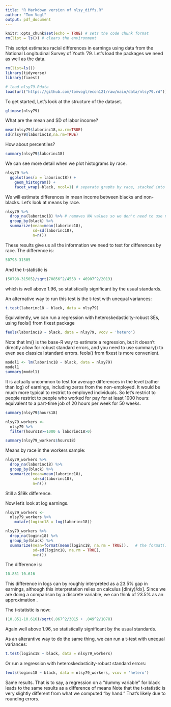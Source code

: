```yaml
---
title: "R Markdown version of nlsy_diffs.R"
author: "Tom Vogl"
output: pdf_document
---
```


```r
knitr::opts_chunk$set(echo = TRUE) # sets the code chunk format
rm(list = ls()) # clears the environment
```

This script estimates racial differences in earnings using data from the
National Longitudinal Survey of Youth '79. Let's load the packages we
need as well as the data.

```r
rm(list=ls())
library(tidyverse)
library(fixest)

# load nlsy79.Rdata
load(url("https://github.com/tomvogl/econ121/raw/main/data/nlsy79.rd"))
```

To get started, Let's look at the structure of the dataset.

```r
glimpse(nlsy79)
```

What are the mean and SD of labor income?

```r
mean(nlsy79$laborinc18,na.rm=TRUE)
sd(nlsy79$laborinc18,na.rm=TRUE)
```

How about percentiles?

```r
summary(nlsy79$laborinc18)
```

We can see more detail when we plot histograms by race.

```r
nlsy79 %>% 
  ggplot(aes(x = laborinc18)) +
    geom_histogram() +
    facet_wrap(~black, ncol=1) # separate graphs by race, stacked into one column
```

We will estimate differences in mean income between blacks and non-blacks. 
Let's look at means by race.

```r
nlsy79 %>% 
  drop_na(laborinc18) %>% # removes NA values so we don't need to use na.rm below
  group_by(black) %>% 
  summarize(mean=mean(laborinc18),
            sd=sd(laborinc18),
            n=n())
```

These results give us all the information we need to test for differences by race.
The difference is:
```r
50798-31505
```
And the t-statistic is
```r
(50798-31505)/sqrt(70856^2/4558 + 46907^2/2013)
```
which is well above 1.96, so statistically significant by the usual standards.

An alternative way to run this test is the t-test with unequal variances:
```r
t.test(laborinc18 ~ black, data = nlsy79)
```
Equivalently, we can run a regression with heteroskedasticity-robust SEs, 
using feols() from fixest package
```r
feols(laborinc18 ~ black, data = nlsy79, vcov = 'hetero')
```
Note that lm() is the base-R way to estimate a regression, but it doesn't 
directly allow for robust standard errors, and you need to use summary()
to even see classical standard errors. feols() from fixest is more convenient.
```r
model1 <- lm(laborinc18 ~ black, data = nlsy79)
model1
summary(model1)
```

It is actually uncommon to test for average differences in the level 
(rather than log) of earnings, including zeros from the non-employed. 
It would be much more typical to restrict to employed individuals. So 
let's restrict to people restrict to people who worked for pay for at least 
1000 hours: equivalent to a part-time job of 20 hours per week for 50 weeks.
```r
summary(nlsy79$hours18)

nlsy79_workers <- 
  nlsy79 %>% 
  filter(hours18>=1000 & laborinc18>0)

summary(nlsy79_workers$hours18)
```

Means by race in the workers sample:
```r
nlsy79_workers %>% 
  drop_na(laborinc18) %>%
  group_by(black) %>% 
  summarize(mean=mean(laborinc18),
            sd=sd(laborinc18),
            n=n())
```
Still a $19k difference.

Now let's look at log earnings.
```r
nlsy79_workers <- 
  nlsy79_workers %>% 
    mutate(loginc18 = log(laborinc18))

nlsy79_workers %>% 
  drop_na(loginc18) %>%
  group_by(black) %>% 
  summarize(mean=format(mean(loginc18, na.rm = TRUE)),   # the format() function is just to report more decimal places
            sd=sd(loginc18, na.rm = TRUE),
            n=n())
```

The difference is:
```r
10.851-10.616
```

This difference in logs can by roughly interpreted as a 23.5% gap in earnings, 
although this interpretation relies on calculus [dln(y)/dx]. Since we are doing a 
comparison by a discrete variable, we can think of 23.5% as an approximation .

The t-statistic is now:
```r
(10.851-10.616)/sqrt(.867^2/3015 + .849^2/1078)
```
Again well above 1.96, so statistically significant by the usual standards.

As an alterantive way to do the same thing, we can run a t-test with unequal variances:
```r
t.test(loginc18 ~ black, data = nlsy79_workers)
```

Or run a regression with heteroskedasticity-robust standard errors:
```r
feols(loginc18 ~ black, data = nlsy79_workers, vcov = 'hetero')
```
Same results. That is to say, a regression on a "dummy variable"
for black leads to the same results as a difference of means
Note that the t-statistic is very slightly different from what
we computed "by hand." That's likely due to rounding errors.


